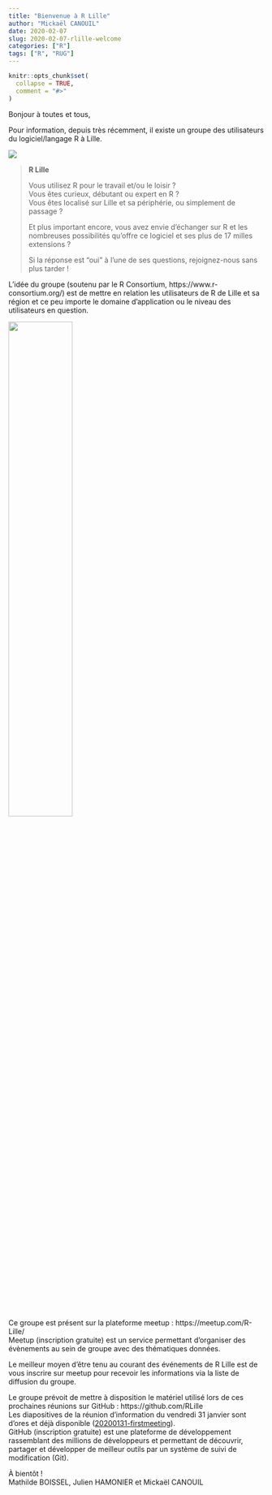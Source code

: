 ```yaml
---
title: "Bienvenue à R Lille"
author: "Mickaël CANOUIL"
date: 2020-02-07
slug: 2020-02-07-rlille-welcome
categories: ["R"]
tags: ["R", "RUG"]
---
```


```r
knitr::opts_chunk$set(
  collapse = TRUE,
  comment = "#>"
)
```

Bonjour à toutes et tous,
 
Pour information, depuis très récemment, il existe un groupe des utilisateurs du logiciel/langage R à Lille.

![](/logo/rlille_small.png)

> **R Lille**
> 
> Vous utilisez R pour le travail et/ou le loisir ?  
> Vous êtes curieux, débutant ou expert en R ?  
> Vous êtes localisé sur Lille et sa périphérie, ou simplement de passage ?
> 
> Et plus important encore, vous avez envie d'échanger sur R et les nombreuses possibilités qu'offre ce logiciel et ses plus de 17 milles extensions ?
> 
> Si la réponse est "oui" à l'une de ses questions, rejoignez-nous sans plus tarder !
 
L’idée du groupe (soutenu par le R Consortium, https://www.r-consortium.org/) est de mettre en relation les utilisateurs de R de Lille et sa région et ce peu importe le domaine d’application ou le niveau des utilisateurs en question.

![](/logo/RConsortium_Horizontal_Pantone.png){width=50%}

Ce groupe est présent sur la plateforme meetup : https://meetup.com/R-Lille/  
Meetup (inscription gratuite) est un service permettant d’organiser des évènements au sein de groupe avec des thématiques données.
 
Le meilleur moyen d’être tenu au courant des événements de R Lille est de vous inscrire sur meetup pour recevoir les informations via la liste de diffusion du groupe.
 
Le groupe prévoit de mettre à disposition le matériel utilisé lors de ces prochaines réunions sur GitHub : https://github.com/RLille  
Les diapositives de la réunion d’information du vendredi 31 janvier sont d’ores et déjà disponible ([20200131-firstmeeting](https://github.com/RLille/meeting_materials/tree/master/20200131-firstmeeting)).  
GitHub (inscription gratuite) est une plateforme de développement rassemblant des millions de développeurs et permettant de découvrir, partager et développer de meilleur outils par un système de suivi de modification (Git).
 
À bientôt !  
Mathilde BOISSEL, Julien HAMONIER et Mickaël CANOUIL
